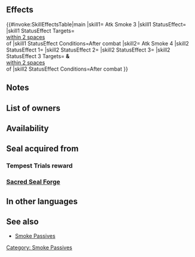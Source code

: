 {{Passive
|type=C
|name=Atk Smoke
|exclusive=0
|1name=Atk Smoke 1
|1tagid=SID_攻撃の紫煙1
|1promotionRarity=4
|1promotionTier=1
|properties1=random_all
|1effect=Inflicts Atk-3 on foes within 2 spaces of target through their next actions after combat.
|1required=-
|1cost=60
|2name=Atk Smoke 2
|2tagid=SID_攻撃の紫煙2
|2promotionRarity=5
|2promotionTier=1
|properties2=random_all
|2effect=Inflicts Atk-5 on foes within 2 spaces of target through their next actions after combat.
|2cost=120
|3name=Atk Smoke 3
|3tagid=SID_攻撃の紫煙3
|3effect=Inflicts Atk-7 on foes within 2 spaces of target through their next actions after combat.
|3next=-
|properties3=random_all
|4name=Atk Smoke 4
|4tagid=SID_攻撃の紫煙4
|4cost=300
|4effect=After combat, inflicts Atk-7 on target and foes within 2 spaces of target through their next actions, grants Def/Res+6 to unit for 1 turn, and unit gains "foe cannot make a follow-up attack" for 1 turn.
|properties4=random_owner
|3cost=240
|canUseWeapon={{WeaponList|exclude=Staff}}
|canUseMove={{MoveList|All}}
|properties=random_all
}}
==Effects==
{{#invoke:SkillEffectsTable|main
|skill1={{Si|Atk Smoke 3}} Atk Smoke 3
|skill1 StatusEffect={{SkillEffectText|Penalties|Atk|7}}
|skill1 StatusEffect Targets={{SkillTargetText|Foes}}<br>[[within 2 spaces]]<br>of {{SkillTargetText|Target Foe}}
|skill1 StatusEffect Conditions=After combat
|skill2={{Si|Atk Smoke 4}} Atk Smoke 4
|skill2 StatusEffect 1={{SkillEffectText|Bonuses|Def/Res|6}}
|skill2 StatusEffect 2={{SEt|Foe Cannot Follow-Up}}
|skill2 StatusEffect 3={{SkillEffectText|Penalties|Atk|7}}
|skill2 StatusEffect 3 Targets={{SkillTargetText|Target Foe}} '''&''' {{SkillTargetText|Foes}}<br>[[within 2 spaces]]<br>of {{SkillTargetText|Target Foe}}
|skill2 StatusEffect Conditions=After combat
}}
==Notes==
{{After combat note|{{SEt|penalty}}}}
{{Penalties}}
{{Bonuses|name=Atk Smoke 4}}
{{Foe Cannot Follow-Up|name=Atk Smoke 4}}

==List of owners==
{{Skill Hero List}}
==Availability==
{{PassiveFocusList}}
{{PassiveDistributionList}}
{{PassiveCombatManualList}}
==Seal acquired from==
===Tempest Trials reward===
{{Tempest Trials seal reward}}
===[[Sacred Seal Forge]]===
{{SealCosts
|seals=Atk Smoke 1;Atk Smoke 2;Atk Smoke 3
|badgeColor=Scarlet
|costs1=20;100;20
|costs2=60;200;50
|costs3=400;1000;100
}}
==In other languages==
{{OtherLanguages
|japanese=攻撃の紫煙
|german=Agr.-Rauch
|spanishEU=Humo de Ata
|spanishLA=Humo de Atq.
|french=Fumée Atq
|italian=Att in fumo
|chineseTW=攻擊紫煙
|portuguese=Atq. fumaça
}}
==See also==
{{See also skills|cond=Description LIKE '%"foe cannot make a follow-up attack%"%for 1 turn%' OR Description LIKE '%for 1 turn%"foe cannot make a follow-up attack%"%'}}
* [[Smoke Passives]]
{{Seals Navbox}}
{{Passives Navbox|C}}
[[Category: Smoke Passives]]